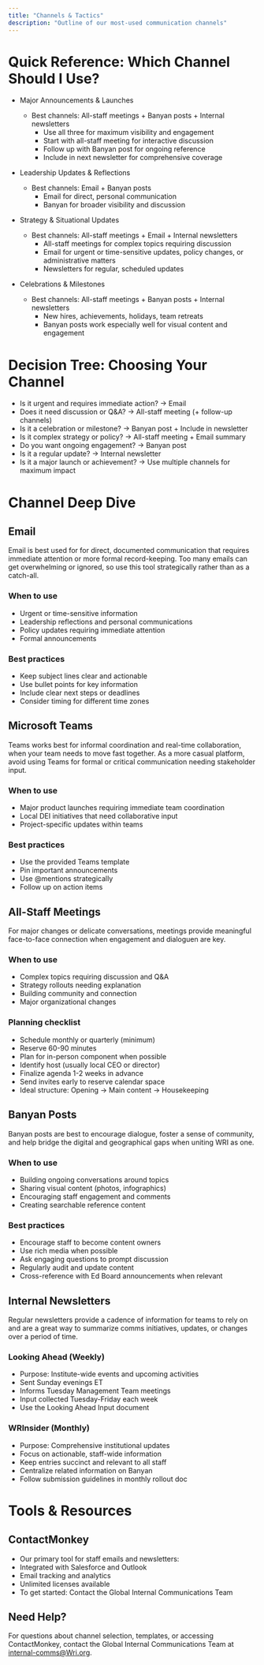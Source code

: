 ```yaml
---
title: "Channels & Tactics"
description: "Outline of our most-used communication channels"
---
```


# Quick Reference: Which Channel Should I Use?
- Major Announcements & Launches
    - Best channels: All-staff meetings + Banyan posts + Internal newsletters
        - Use all three for maximum visibility and engagement
        - Start with all-staff meeting for interactive discussion
        - Follow up with Banyan post for ongoing reference
        - Include in next newsletter for comprehensive coverage

- Leadership Updates & Reflections
    - Best channels: Email + Banyan posts
        - Email for direct, personal communication
        - Banyan for broader visibility and discussion

- Strategy & Situational Updates
    - Best channels: All-staff meetings + Email + Internal newsletters
        - All-staff meetings for complex topics requiring discussion
        - Email for urgent or time-sensitive updates, policy changes, or administrative matters
        - Newsletters for regular, scheduled updates

- Celebrations & Milestones
    - Best channels: All-staff meetings + Banyan posts + Internal newsletters
        - New hires, achievements, holidays, team retreats
        - Banyan posts work especially well for visual content and engagement

# Decision Tree: Choosing Your Channel
- Is it urgent and requires immediate action? → Email
- Does it need discussion or Q&A? → All-staff meeting (+ follow-up channels)
- Is it a celebration or milestone? → Banyan post + Include in newsletter
- Is it complex strategy or policy? → All-staff meeting + Email summary
- Do you want ongoing engagement? → Banyan post
- Is it a regular update? → Internal newsletter
- Is it a major launch or achievement? → Use multiple channels for maximum impact


# Channel Deep Dive
## Email

Email is best used for for direct, documented communication that requires immediate attention or more formal record-keeping. Too many emails can get overwhelming or ignored, so use this tool strategically rather than as a catch-all.

### When to use
- Urgent or time-sensitive information
- Leadership reflections and personal communications
- Policy updates requiring immediate attention
- Formal announcements

### Best practices
- Keep subject lines clear and actionable
- Use bullet points for key information
- Include clear next steps or deadlines
- Consider timing for different time zones


## Microsoft Teams

Teams works best for informal coordination and real-time collaboration, when your team needs to move fast together. As a more casual platform, avoid using Teams for formal or critical communication needing stakeholder input.

### When to use
- Major product launches requiring immediate team coordination
- Local DEI initiatives that need collaborative input
- Project-specific updates within teams

### Best practices
- Use the provided Teams template
- Pin important announcements
- Use @mentions strategically
- Follow up on action items


## All-Staff Meetings

For major changes or delicate conversations, meetings provide meaningful face-to-face connection when engagement and dialoguen are key.


### When to use
- Complex topics requiring discussion and Q&A
- Strategy rollouts needing explanation
- Building community and connection
- Major organizational changes

### Planning checklist
-  Schedule monthly or quarterly (minimum)
- Reserve 60-90 minutes
- Plan for in-person component when possible
- Identify host (usually local CEO or director)
- Finalize agenda 1-2 weeks in advance
- Send invites early to reserve calendar space
- Ideal structure: Opening → Main content → Housekeeping


## Banyan Posts

Banyan posts are best to encourage dialogue, foster a sense of community, and help bridge the digital and geographical gaps when uniting WRI as one.

### When to use
- Building ongoing conversations around topics
- Sharing visual content (photos, infographics)
- Encouraging staff engagement and comments
- Creating searchable reference content

### Best practices
- Encourage staff to become content owners
- Use rich media when possible
- Ask engaging questions to prompt discussion
- Regularly audit and update content
- Cross-reference with Ed Board announcements when relevant


## Internal Newsletters

Regular newsletters provide a cadence of information for teams to rely on and are a great way to summarize comms initiatives, updates, or changes over a period of time.

### Looking Ahead (Weekly)
- Purpose: Institute-wide events and upcoming activities
- Sent Sunday evenings ET
- Informs Tuesday Management Team meetings
- Input collected Tuesday-Friday each week
- Use the Looking Ahead Input document

### WRInsider (Monthly)
- Purpose: Comprehensive institutional updates
- Focus on actionable, staff-wide information
- Keep entries succinct and relevant to all staff
- Centralize related information on Banyan
- Follow submission guidelines in monthly rollout doc


# Tools & Resources
## ContactMonkey
- Our primary tool for staff emails and newsletters:
- Integrated with Salesforce and Outlook
- Email tracking and analytics
- Unlimited licenses available
- To get started: Contact the Global Internal Communications Team


## Need Help?

For questions about channel selection, templates, or accessing ContactMonkey, contact the Global Internal Communications Team at internal-comms@Wri.org.